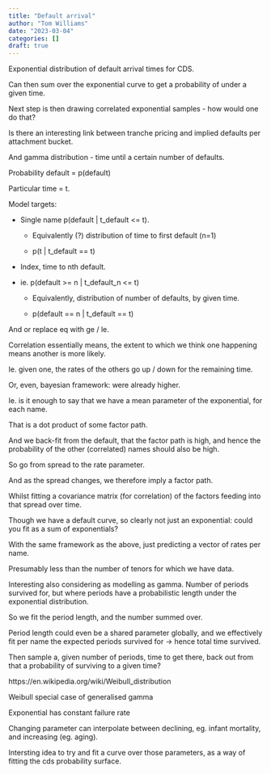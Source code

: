 ```yaml
---
title: "Default arrival"
author: "Tom Williams"
date: "2023-03-04"
categories: []
draft: true
---
```


Exponential distribution of default arrival times for CDS.

Can then sum over the exponential curve to get a probability of under a given time.


Next step is then drawing correlated exponential samples - how would one do that?


Is there an interesting link between tranche pricing and implied defaults per attachment bucket.

And gamma distribution - time until a certain number of defaults.



Probability default = p(default)

Particular time = t.



Model targets:

- Single name p(default | t_default <= t).

    - Equivalently (?) distribution of time to first default (n=1)

    - p(t | t_default == t)

- Index, time to nth default. 

- ie. p(default >= n | t_default_n <= t)

    - Equivalently, distribution of number of defaults, by given time.

    - p(default == n | t_default == t)

And or replace eq with ge / le.



Correlation essentially means, the extent to which we think one happening means another is more likely.

Ie. given one, the rates of the others go up / down for the remaining time.

Or, even, bayesian framework: were already higher.



Ie. is it enough to say that we have a mean parameter of the exponential, for each name.

That is a dot product of some factor path.

And we back-fit from the default, that the factor path is high, and hence the probability of the other (correlated) names should also be high.



So go from spread to the rate parameter.

And as the spread changes, we therefore imply a factor path.

Whilst fitting a covariance matrix (for correlation) of the factors feeding into that spread over time.



Though we have a default curve, so clearly not just an exponential: could you fit as a sum of exponentials?

With the same framework as the above, just predicting a vector of rates per name.


Presumably less than the number of tenors for which we have data.



Interesting also considering as modelling as gamma. Number of periods survived for, but where periods have a probabilistic length under the exponential distribution.

So we fit the period length, and the number summed over.

Period length could even be a shared parameter globally, and we effectively fit per name the expected periods survived for -> hence total time survived.

Then sample a, given number of periods, time to get there, back out from that a probability of surviving to a given time?




https://en.wikipedia.org/wiki/Weibull_distribution

Weibull special case of generalised gamma

Exponential has constant failure rate

Changing parameter can interpolate between declining, eg. infant mortality, and increasing (eg. aging).

Intersting idea to try and fit a curve over those parameters, as a way of fitting the cds probability surface.
